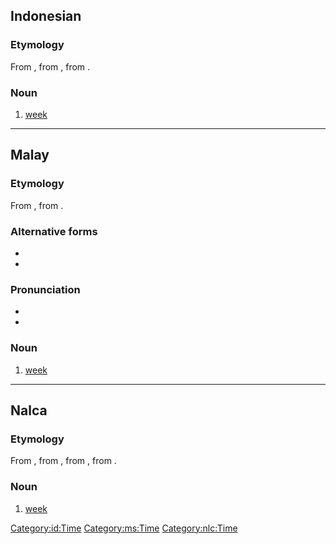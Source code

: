 {{also|Minggu}}
==Indonesian==

===Etymology===
From {{etyl|ms|id}} {{m|ms|minggu}}, from {{etyl|pt|id}} {{m|pt|domingo||Sunday}}, from {{etyl|la|id}} {{m|la|dominīcus}}.

===Noun===
{{id-noun}}

# [[week]] {{gloss|period of seven days}}

[[Category:id:Time]]

----

==Malay==

===Etymology===
From {{etyl|pt|ms}} {{m|pt|domingo||Sunday}}, from {{etyl|la|ms}} {{m|la|dominīcus}}.

===Alternative forms===
* {{l|ms|Minggu}}
* {{l|ms|ميڠݢو|sc=Arab}}

===Pronunciation===
* {{IPA|[miŋɡu]|lang=ms}}
* {{rhymes|iŋɡu|ɡu|u|lang=ms}}

===Noun===
{{head|ms|noun|Jawi spelling|ميڠݢو|plural|minggu-minggu}}

# [[week]] {{gloss|period of seven days}}

[[Category:ms:Time]]

----

==Nalca==

===Etymology===
From {{etyl|id|nlc}} {{m|id|minggu}}, from {{etyl|ms|nlc}} {{m|ms|minggu}}, from {{etyl|pt|nlc}} {{m|pt|domingo||Sunday}}, from {{etyl|la|nlc}} {{m|la|dominīcus}}.

===Noun===
{{head|nlc|noun}}

# [[week]] {{gloss|period of seven days}}

[[Category:nlc:Time]]